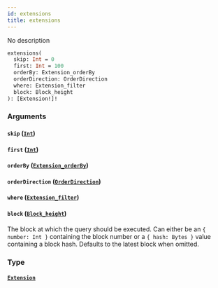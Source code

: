 ```yaml
---
id: extensions
title: extensions
---
```


No description

```graphql
extensions(
  skip: Int = 0
  first: Int = 100
  orderBy: Extension_orderBy
  orderDirection: OrderDirection
  where: Extension_filter
  block: Block_height
): [Extension!]!

```

### Arguments

#### `skip` ([`Int`](/schema/scalars/int))

#### `first` ([`Int`](/schema/scalars/int))

#### `orderBy` ([`Extension_orderBy`](/schema/enums/extension-order-by))

#### `orderDirection` ([`OrderDirection`](/schema/enums/order-direction))

#### `where` ([`Extension_filter`](/schema/inputs/extension-filter))

#### `block` ([`Block_height`](/schema/inputs/block-height))

The block at which the query should be executed. Can either be an `{ number: Int }` containing the block number or a `{ hash: Bytes }` value containing a block hash. Defaults to the latest block when omitted.

### Type

#### [`Extension`](/schema/objects/extension)
